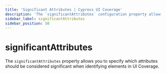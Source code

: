 ```yaml
---
title: 'Significant Attributes | Cypress UI Coverage'
description: 'The `significantAttributes` configuration property allows users to specify custom attributes that should be considered "significant" for the purpose of identification and grouping in UI Coverage.'
sidebar_label: significantAttributes
sidebar_position: 50
---
```


<ProductHeading product="ui-coverage" />

# significantAttributes

The `significantAttributes` property allows you to specify which attributes should be considered significant when identifying elements in UI Coverage.

<SignificantAttributes />
